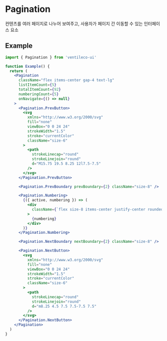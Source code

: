 
<Meta title="COMPONENTS/Pagination" />

# Pagination

컨텐츠를 여러 페이지로 나누어 보여주고, 사용자가 페이지 간 이동할 수 있는 인터페이스 요소

## Example

```jsx
import { Pagination } from 'ventileco-ui'

function Example() {
  return (
    <Pagination
      className="flex items-center gap-4 text-lg"
      listItemCount={5}
      totalItemCount={92}
      numberingCount={5}
      onNavigate={() => null}
    >
      <Pagination.PrevButton>
        <svg
          xmlns="http://www.w3.org/2000/svg"
          fill="none"
          viewBox="0 0 24 24"
          strokeWidth="1.5"
          stroke="currentColor"
          className="size-6"
        >
          <path
            strokeLinecap="round"
            strokeLinejoin="round"
            d="M15.75 19.5 8.25 12l7.5-7.5"
          />
        </svg>
      </Pagination.PrevButton>

      <Pagination.PrevBoundary prevBoundary={2} className="size-8" />

      <Pagination.Numbering>
        {({ active, numbering }) => (
          <div
            className={`flex size-8 items-center justify-center rounded-full border ${active ? 'border-blue-600 text-blue-600' : 'border-transparent text-black'} `}
          >
            {numbering}
          </div>
        )}
      </Pagination.Numbering>

      <Pagination.NextBoundary nextBoundary={2} className="size-8" />

      <Pagination.NextButton>
        <svg
          xmlns="http://www.w3.org/2000/svg"
          fill="none"
          viewBox="0 0 24 24"
          strokeWidth="1.5"
          stroke="currentColor"
          className="size-6"
        >
          <path
            strokeLinecap="round"
            strokeLinejoin="round"
            d="m8.25 4.5 7.5 7.5-7.5 7.5"
          />
        </svg>
      </Pagination.NextButton>
    </Pagination>
  )
}
```

